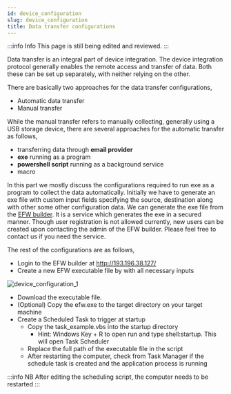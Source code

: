 ```yaml
---
id: device_configuration
slug: device_configuration
title: Data transfer configurations
---
```


:::info Info
This page is still being edited and reviewed.
:::

Data transfer is an integral part of device integration. The device integration protocol generally enables the
remote access and transfer of data. Both these can be set up separately, with neither relying on the other.

There are basically two approaches for the data transfer configurations,
- Automatic data transfer
- Manual transfer

While the manual transfer refers to manually collecting, generally using a USB storage device, there are several
approaches for the automatic transfer as follows,
- transferring data through **email provider**
- **exe** running as a program
- **powershell script** running as a background service
- macro

In this part we mostly discuss the configurations required to run exe as a program to collect the data automatically.
Initially we have to generate an exe file with custom input fields specifying the source, destination along with other
some other configuration data. We can generate the exe file from the [EFW builder](http://193.196.38.127/). It is a
service which generates the exe in a secured manner. Though user registration is not allowed currently, new users can be
created upon contacting the admin of the EFW builder. Please feel free to contact us if you need the service.

The rest of the configurations are as follows,
- Login to the EFW builder at http://193.196.38.127/
- Create a new EFW executable file by with all necessary inputs

![device_configuration_1](/img/device_configuration_1.png)

- Download the executable file.
- (Optional) Copy the efw.exe to the target directory on your target machine
- Create a Scheduled Task to trigger at startup
  - Copy the task_example.vbs into the startup directory
    - Hint: Windows Key + R to open run and type shell:startup. This will open Task Scheduler
  - Replace the full path of the executable file in the script
  - After restarting the computer, check from Task Manager if the schedule task is created and the application
  process is running

:::info NB
After editing the scheduling script, the computer needs to be restarted
:::

